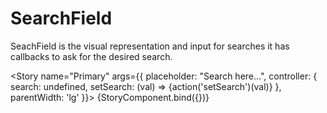 


<Meta title="SearchField" />

# SearchField
SeachField is the visual representation and input for searches it has callbacks to ask for the desired search.

<Story name="Primary"
       args={{
         placeholder: "Search here...",
         controller: {
           search: undefined,
           setSearch: (val) => {action('setSearch')(val)}
         },
         parentWidth: 'lg'
       }}>
  {StoryComponent.bind({})}
</Story>
